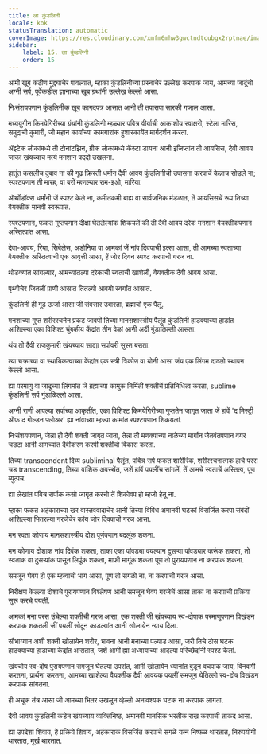 ```yaml
---
title: ला कुंडलिनी
locale: kok
statusTranslation: automatic
coverImage: https://res.cloudinary.com/xmfm6mhw3gwctndtcubgx2rptnae/image/upload/v1741354419/small_cover_la_gran_rebelion_28716e29d2.webp
sidebar:
    label: 15. ला कुंडलिनी
    order: 15
---
```

आमी खूब कठीण मुद्द्याचेर पावल्यात, म्हाका कुंडलिनीच्या प्रस्नाचेर उल्लेख करपाक जाय, आमच्या जादूंचो अग्नी सर्प, पूर्वेकडील ज्ञानाच्या खूब ग्रंथांनी उल्लेख केल्लो आसा.

निःसंशयपणान कुंडलिनीक खूब कागदपत्र आसात आनी ती तपासपा सारकी गजाल आसा.

मध्ययुगीन किमयेगिरीच्या ग्रंथांनी कुंडलिनी म्हळ्यार पवित्र वीर्याची आकाशीय स्वाक्षरी, स्टेला मारिस, समुद्राची कुमारी, जी महान कार्यांच्या कामगारांक हुशारकायेंत मार्गदर्शन करता.

ॲझ्टेक लोकांमध्ये ती टोनांटझिन, ग्रीक लोकांमध्ये कॅस्टा डायना आनी इजिप्तांत ती आयसिस, दैवी आवय जाका खंयच्याच मर्त्य मनशान पददो उखलना.

हातूंत कसलीच दुबाव ना की गूढ क्रिस्ती धर्मान दैवी आवय कुंडलिनीची उपासना करपाचें केन्नाच सोडले ना; स्पश्टपणान ती मारह, वा बरीं म्हणल्यार राम-इओ, मारिया.

ऑर्थोडॉक्स धर्मांनी जें स्पश्ट केले ना, कमीतकमी बाह्य वा सार्वजनिक मंडळात, तें आयसिसचें रूप तिच्या वैयक्तीक मानवी स्वरूपांत.

स्पश्टपणान, फकत गुप्तपणान दीक्षा घेतलेल्यांक शिकयलें की ती दैवी आवय दरेक मनशान वैयक्तीकपणान अस्तित्वांत आसा.

देवा-आवय, रिया, सिबेलेस, अडोनिया वा आमकां जें नांव दिवपाची इत्सा आसा, ती आमच्या स्वताच्या वैयक्तीक अस्तित्वाची एक आवृत्ती आसा, हें जोर दिवन स्पश्ट करपाची गरज ना.

थोडक्यांत सांगल्यार, आमच्यांतल्या दरेकाची स्वताची खाशेली, वैयक्तीक दैवी आवय आसा.

पृथ्वीचेर जितलीं प्राणी आसात तितल्यो आवयो स्वर्गांत आसात.

कुंडलिनी ही गूढ ऊर्जा आसा जी संवसार उबारता, ब्रह्माचो एक पैलू.

मनशाच्या गुप्त शरीररचनेन प्रकट जावपी तिच्या मानसशास्त्रीय पैलूंत कुंडलिनी हाडक्याच्या हाडांत आशिल्ल्या एका विशिश्ट चुंबकीय केंद्रांत तीन वेळां आनी अर्दी गुंडाळिल्ली आसता.

थंय ती दैवी राजकुमारी खंयच्याय साद्या सर्पावरी सुस्त बसता.

त्या चक्राच्या वा स्थायिकत्वाच्या केंद्रांत एक स्त्री त्रिकोण वा योनी आसा जंय एक लिंगम दादलो स्थापन केल्लो आसा.

ह्या परमाणु वा जादूच्या लिंगमांत जें ब्रह्माच्या कामुक निर्मिती शक्तीचें प्रतिनिधित्व करता, sublime कुंडलिनी सर्प गुंडाळिल्लो आसा.

अग्नी राणी आपल्या सर्पाच्या आकृतींत, एका विशिश्ट किमयेगिरीच्या गुप्ततेन जागृत जाता जें हांवें 'द मिस्ट्री ऑफ द गोल्डन फ्लोअर' ह्या नांवाच्या म्हज्या कामांत स्पश्टपणान शिकयलां.

निःसंशयपणान, जेन्ना ही दैवी शक्ती जागृत जाता, तेन्ना ती मणक्याच्या नाळेच्या मार्गान जैतवंतपणान वयर चडटा आनी आमच्यांत दैवीकरण करपी शक्तींचो विकास करता.

तिच्या transcendent दिव्य subliminal पैलूंत, पवित्र सर्प फकत शारीरिक, शरीररचनात्मक हाचे परस चड transcending, तिच्या वांशिक अवस्थेंत, जशें हांवें पयलींच सांगलें, तें आमचें स्वताचें अस्तित्व, पूण व्युत्पन्न.

ह्या लेखांत पवित्र सर्पाक कसो जागृत करचो तें शिकोवप हो म्हजो हेतू ना.

म्हाका फकत अहंकाराच्या खर वास्तववादाचेर आनी तिच्या विविध अमानवी घटकां विसर्जित करपा संबंदीं आशिल्ल्या भितरल्या गरजेचेर कांय जोर दिवपाची गरज आसा.

मन स्वता कोणाय मानसशास्त्रीय दोश पूर्णपणान बदलूंक शकना.

मन कोणाय दोशाक नांव दिवंक शकता, ताका एका पांवड्या वयल्यान दुसर्‍या पांवड्यार व्हरूंक शकता, तो स्वताक वा दुसर्‍यांक पासून लिपूंक शकता, माफी मागूंक शकता पूण तो पुरायपणान ना करपाक शकना.

समजून घेवप हो एक म्हत्वाचो भाग आसा, पूण तो सगळो ना, ना करपाची गरज आसा.

निरीक्षण केल्ल्या दोशाचे पुरायपणान विश्लेषण आनी समजून घेवप गरजेचें आसा ताका ना करपाची प्रक्रिया सुरू करचे पयलीं.

आमकां मना परस उंचेल्या शक्तीची गरज आसा, एक शक्ती जी खंयच्याय स्व-दोषाक परमाणुपणान विखंडन करपाक शकतली जीं पयलीं सोदून काडल्यांत आनी खोलायेन न्याय दिला.

सौभाग्यान अशी शक्ती खोलायेन शरीर, भावना आनी मनाच्या पल्याड आसा, जरी तिचे ठोस घटक हाडक्याच्या हाडाच्या केंद्रांत आसतात, जशें आमी ह्या अध्यायाच्या आदल्या परिच्छेदांनी स्पश्ट केलां.

खंयचोय स्व-दोष पुरायपणान समजून घेतल्या उपरांत, आमी खोलायेन ध्यानांत बुडून वचपाक जाय, विनवणी करतना, प्रार्थना करतना, आमच्या खाशेल्या वैयक्तीक दैवी आवयक पयलीं समजून घेतिल्लो स्व-दोष विखंडन करपाक सांगतना.

ही अचूक तंत्र आसा जी आमच्या भितर उखलून व्हेल्लो अनावश्यक घटक ना करपाक लागता.

दैवी आवय कुंडलिनी कडेन खंयच्याय व्यक्तिनिष्ठ, अमानवी मानसिक भरतीक राख करपाची ताकद आसा.

ह्या उपदेशा शिवाय, हे प्रक्रिये शिवाय, अहंकाराक विसर्जित करपाचे सगळे यत्न निष्फळ थारतात, निरुपयोगी थारतात, मूर्ख थारतात.

